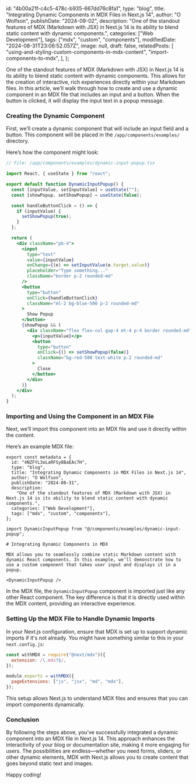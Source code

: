   id: "4b00a21f-c4c5-478c-b935-667dd76c8fa1",
  type: "blog",
  title: "Integrating Dynamic Components in MDX Files in Next.js 14",
  author: "O Wolfson",
  publishDate: "2024-09-02",
  description:
    "One of the standout features of MDX (Markdown with JSX) in Next.js 14 is its ability to blend static content with dynamic components.",
  categories: ["Web Development"],
  tags: ["mdx", "custom", "components"],
  modifiedDate: "2024-08-31T23:06:52.057Z",
  image: null,
  draft: false,
  relatedPosts: [
    "using-and-styling-custom-components-in-mdx-content",
    "import-components-to-mdx",
  ],
};


One of the standout features of MDX (Markdown with JSX) in Next.js 14 is its ability to blend static content with dynamic components. This allows for the creation of interactive, rich experiences directly within your Markdown files. In this article, we’ll walk through how to create and use a dynamic component in an MDX file that includes an input and a button. When the button is clicked, it will display the input text in a popup message.

<DynamicInputPopup />

### Creating the Dynamic Component

First, we’ll create a dynamic component that will include an input field and a button. This component will be placed in the `/app/components/examples/` directory.

Here’s how the component might look:

```jsx
// File: /app/components/examples/dynamic-input-popup.tsx

import React, { useState } from "react";

export default function DynamicInputPopup() {
  const [inputValue, setInputValue] = useState("");
  const [showPopup, setShowPopup] = useState(false);

  const handleButtonClick = () => {
    if (inputValue) {
      setShowPopup(true);
    }
  };

  return (
    <div className="pb-4">
      <input
        type="text"
        value={inputValue}
        onChange={(e) => setInputValue(e.target.value)}
        placeholder="Type something..."
        className="border p-2 rounded-md"
      />
      <button
        type="button"
        onClick={handleButtonClick}
        className="ml-2 bg-blue-500 p-2 rounded-md"
      >
        Show Popup
      </button>
      {showPopup && (
        <div className="flex flex-col gap-4 mt-4 p-4 border rounded-md">
          <p>{inputValue}</p>
          <button
            type="button"
            onClick={() => setShowPopup(false)}
            className="bg-red-500 text-white p-2 rounded-md"
          >
            Close
          </button>
        </div>
      )}
    </div>
  );
}
```

### Importing and Using the Component in an MDX File

Next, we’ll import this component into an MDX file and use it directly within the content.

Here’s an example MDX file:

```MDX
export const metadata = {
  id: "4NZFYL3oLaRFSy8BaEAc7H",
  type: "blog",
  title: "Integrating Dynamic Components in MDX Files in Next.js 14",
  author: "O Wolfson",
  publishDate: "2024-08-31",
  description:
    "One of the standout features of MDX (Markdown with JSX) in Next.js 14 is its ability to blend static content with dynamic components.",
  categories: ["Web Development"],
  tags: ["mdx", "custom", "components"],
};

import DynamicInputPopup from "@/components/examples/dynamic-input-popup";

# Integrating Dynamic Components in MDX

MDX allows you to seamlessly combine static Markdown content with dynamic React components. In this example, we’ll demonstrate how to use a custom component that takes user input and displays it in a popup.

<DynamicInputPopup />
```

In the MDX file, the `DynamicInputPopup` component is imported just like any other React component. The key difference is that it is directly used within the MDX content, providing an interactive experience.

### Setting Up the MDX File to Handle Dynamic Imports

In your Next.js configuration, ensure that MDX is set up to support dynamic imports if it's not already. You might have something similar to this in your `next.config.js`:

```javascript
const withMDX = require("@next/mdx")({
  extension: /\.mdx?$/,
});

module.exports = withMDX({
  pageExtensions: ["js", "jsx", "md", "mdx"],
});
```

This setup allows Next.js to understand MDX files and ensures that you can import components dynamically.

### Conclusion

By following the steps above, you’ve successfully integrated a dynamic component into an MDX file in Next.js 14. This approach enhances the interactivity of your blog or documentation site, making it more engaging for users. The possibilities are endless—whether you need forms, sliders, or other dynamic elements, MDX with Next.js allows you to create content that goes beyond static text and images.

Happy coding!

